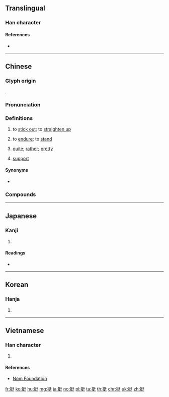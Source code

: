 ==Translingual==

===Han character===
{{Han char|rn=64|rad=手|as=07|sn=10|four=52041|canj=QNKG|ids=⿰扌廷}}

====References====
* {{Han ref|kx=0432.040|dkj=12106|dj=0781.120|hdz=31869.110|uh=633A|ud=25402|bh=AEBC|bd=44732}}

----

==Chinese==
{{zh-forms}}

===Glyph origin===
{{Han etym}}
{{Han compound|手|廷|c1=s|c2=p|t1=hand|ls=psc}}.

===Pronunciation===
{{zh-pron
|m=tǐng
|c=ting5,ting2
|mn=théng
|mc=y
|oc=y
|ma=y
|cat=v,a
}}

===Definitions===
{{zh-hanzi}}

# to [[stick out]]; to [[straighten up]]
#: {{zh-x|挺 起 胸膛|to proudly put one's chest out}}
# to [[endure]]; to [[stand]]
#: {{zh-x|挺 過 這 道 坎兒{r}|to '''persist''' and overcome this hurdle}}
# {{lb|zh|colloquial}} [[quite]]; [[rather]]; [[pretty]]
#: {{zh-x|挺 不錯|'''quite''' good}}
#: {{zh-x|挺 可愛|'''quite''' cute}}
# {{lb|zh|colloquial|Taiwan}} [[support]]
#: {{zh-x|我 是 挺 你 的！|I '''support''' you!}}

====Synonyms====
* {{q|quite}} {{q|Cantonese}} {{zh-l|幾|gei2}}

===Compounds===
{{zh-der|伏地挺身|峻挺|廝挺|孤挺花|傲然挺立|挺拔|挺過去|挺秀|挺住|挺尸|挺挺|挺屍|挺然|挺胸疊肚|挺妥|拍馬挺鎗|揚眉挺身|挺胸凸肚|挺立|挺起胸膛|牽挺|挺然卓立|硬挺|挺腰子|挺腰|抬頭挺胸|挺解|挺胸|昂首挺胸|昂頭挺立|昂首挺立|挺節|挺脫|直挺挺|挺身|挺直|挺撅挺橫|挺拔不群|死挺挺|挺撞|打挺兒|挺矛|挺進|直而不挺|挺腳|挺生|挺舉|挺身而出|挺刑|陰挺|英挺|筆挺}}

----

==Japanese==

===Kanji===
{{ja-kanji|grade=|rs=手07}}

# {{defn|lang=ja|sort=手07}}

====Readings====
* {{ja-readings|goon=[[じょう]] (jō)|kanon=[[てい]] (tei)|on=[[ちょう]] (chō)|kun=[[ぬく]] (nuku)}}

----

==Korean==

===Hanja===
{{ko-hanja|hangeul=정|eumhun=|rv=jeong|mr=chŏng|y=ceng}}

# {{defn|lang=ko|sort=手07}}

----

==Vietnamese==

===Han character===
{{vi-hantu|đĩnh|rs=手07}}

# {{defn|lang=vi|sort=手07}}

====References====
* [http://nomfoundation.org/common/nom_details.php?codepoint=633a Nom Foundation]

[[fr:挺]]
[[ko:挺]]
[[hu:挺]]
[[mg:挺]]
[[ja:挺]]
[[no:挺]]
[[pl:挺]]
[[ta:挺]]
[[th:挺]]
[[chr:挺]]
[[uk:挺]]
[[zh:挺]]